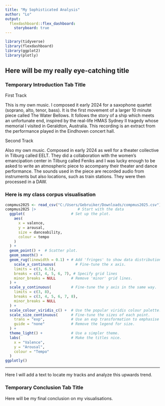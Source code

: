 ```yaml
---
title: "My Sophisticated Analysis"
author: "Lo"
output: 
  flexdashboard::flex_dashboard:
    storyboard: true
---
```


```r
library(tidyverse)
library(flexdashboard)
library(ggplot2)
library(plotly)
```

## Here will be my really eye-catching title {data-width="650"}

### Temporary Introduction Tab Title

First Track

This is my own music. I composed it early 2024 for a saxophone quartet (soprano, alto, tenor, bass). It is the first movement of a larger 10 minute piece called The Water Bellows. It follows the story of a ship which meets an unfortunate end, inspired by the real-life HMAS Sydney II tragedy whose memorial I visited in Geraldton, Australia. This recording is an extract from the performance played in the Eindhoven concert hall.

Second Track

Also my own music. Composed in early 2024 as well for a theater collective in Tilburg called EELT. They did a collaboration with the women’s emancipation center in Tilburg called Feniks and I was lucky enough to be asked to write an atmospheric piece to accompany their theater and dance performance. The sounds used in the piece are recorded audio from instruments but also locations, such as train stations. They were then processed in a DAW.

### Here is my class corpus visualisation

```r
compmus2025 <- read_csv("C:/Users/Gebruiker/Downloads/compmus2025.csv")
compmus2025 |>                   # Start with the data
  ggplot(                     # Set up the plot.
    aes(
      x = valence,
      y = arousal,
      size = danceability,
      colour = tempo
    )
  ) +
  geom_point() +  # Scatter plot.
  geom_smooth() +
  geom_rug(linewidth = 0.1) + # Add 'fringes' to show data distribution.
    scale_x_continuous(         # Fine-tune the x axis.
    limits = c(3, 6.5),
    breaks = c(3, 4, 5, 6, 7), # Specify grid lines
    minor_breaks = NULL       # Remove 'minor' grid lines.
  ) +
  scale_y_continuous(         # Fine-tune the y axis in the same way.
    limits = c(3, 8),
    breaks = c(3, 4, 5, 6, 7, 8),
    minor_breaks = NULL
  ) +
  scale_colour_viridis_c() +  # Use the popular viridis colour palette.
  scale_size_continuous(      # Fine-tune the sizes of each point.
    trans = "exp",            # Use an exp transformation to emphasise loud..
    guide = "none"            # Remove the legend for size.
  ) +
  theme_light() +             # Use a simpler theme.
  labs(                       # Make the titles nice.
    x = "Valence",
    y = "Arousal",
    colour = "Tempo"
  )
ggplotly()
```

------------------------------------------------------------------------

Here I will add a text to locate my tracks and analyze this upwards trend.

### Temporary Conclusion Tab Title

Here will be my final conclusion on my visualisations.
